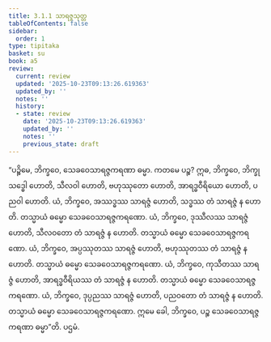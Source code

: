 ```yaml
---
title: 3.1.1 သာရဇ္ဇသုတ္တ
tableOfContents: false
sidebar:
  order: 1
type: tipitaka
basket: su
book: a5
review:
  current: review
  updated: '2025-10-23T09:13:26.619363'
  updated_by: ''
  notes: ''
  history:
  - state: review
    date: '2025-10-23T09:13:26.619363'
    updated_by: ''
    notes: ''
    previous_state: draft
---
```



<ReviewStatus review={frontmatter.review} showDetails={true} />

<HypothesisAnnotation frontmatter={frontmatter} />

<DynamicBreadcrumb />

<Division number="101" book="a5" e="ch" v="16" p="112">

<Paragraph number="608" book="a5">
“ပဉ္စိမေ, ဘိက္ခဝေ, သေခဝေသာရဇ္ဇကရဏာ ဓမ္မာ. ကတမေ ပဉ္စ? ဣဓ, ဘိက္ခဝေ, ဘိက္ခု သဒ္ဓေါ ဟောတိ, သီလဝါ ဟောတိ, ဗဟုဿုတော ဟောတိ, အာရဒ္ဓဝီရိယော ဟောတိ, ပညဝါ ဟောတိ.
</Paragraph>

<Paragraph number="609" book="a5">
ယံ, ဘိက္ခဝေ, အဿဒ္ဓဿ သာရဇ္ဇံ ဟောတိ, သဒ္ဓဿ တံ သာရဇ္ဇံ န ဟောတိ. တသ္မာယံ ဓမ္မော သေခဝေသာရဇ္ဇကရဏော.
</Paragraph>

<Paragraph number="610" book="a5">
ယံ, ဘိက္ခဝေ, ဒုဿီလဿ သာရဇ္ဇံ ဟောတိ, သီလဝတော တံ သာရဇ္ဇံ န ဟောတိ. တသ္မာယံ ဓမ္မော သေခဝေသာရဇ္ဇကရဏော.
</Paragraph>

<Paragraph number="611" book="a5">
ယံ, ဘိက္ခဝေ, အပ္ပဿုတဿ သာရဇ္ဇံ ဟောတိ, ဗဟုဿုတဿ တံ သာရဇ္ဇံ န ဟောတိ. တသ္မာယံ ဓမ္မော သေခဝေသာရဇ္ဇကရဏော.
</Paragraph>

<Paragraph number="612" book="a5">
ယံ, ဘိက္ခဝေ, ကုသီတဿ သာရဇ္ဇံ ဟောတိ, အာရဒ္ဓဝီရိယဿ တံ သာရဇ္ဇံ န ဟောတိ. တသ္မာယံ ဓမ္မော သေခဝေသာရဇ္ဇကရဏော.
</Paragraph>

<Paragraph number="613" book="a5">
ယံ, ဘိက္ခဝေ, ဒုပ္ပညဿ သာရဇ္ဇံ ဟောတိ, ပညဝတော တံ သာရဇ္ဇံ န ဟောတိ. တသ္မာယံ ဓမ္မော သေခဝေသာရဇ္ဇကရဏော. ဣမေ ခေါ, ဘိက္ခဝေ, ပဉ္စ သေခဝေသာရဇ္ဇကရဏာ ဓမ္မာ”တိ.

</Paragraph>
</Division>

<Paragraph number="614" type="center" book="a5">
ပဌမံ.
</Paragraph>